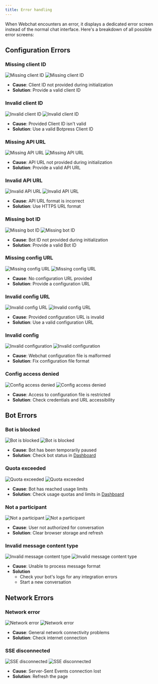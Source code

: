 ```yaml
---
title: Error handling
---
```


When Webchat encounters an error, it displays a dedicated error screen instead of the normal chat interface. Here's a breakdown of all possible error screens:

## Configuration Errors

### Missing client ID

<Frame>
  <img alt="Missing client ID" className="block dark:hidden" src="./assets/missing-client-id.png" />
  <img alt="Missing client ID" className="hidden dark:block" src="./assets/missing-client-id-dark.png" />
</Frame>

- **Cause**: Client ID not provided during initialization
- **Solution**: Provide a valid client ID

### Invalid client ID

<Frame>
  <img alt="Invalid client ID" className="block dark:hidden" src="./assets/invalid-client-id.png" />
  <img alt="Invalid client ID" className="hidden dark:block" src="./assets/invalid-client-id-dark.png" />
</Frame>

- **Cause**: Provided Client ID isn't valid
- **Solution**: Use a valid Botpress Client ID

### Missing API URL

<Frame>
  <img alt="Missing API URL" className="block dark:hidden" src="./assets/missing-api-url.png" />
  <img alt="Missing API URL" className="hidden dark:block" src="./assets/missing-api-url-dark.png" />
</Frame>

- **Cause**: API URL not provided during initialization
- **Solution**: Provide a valid API URL

### Invalid API URL

<Frame>
  <img alt="Invalid API URL" className="block dark:hidden" src="./assets/invalid-api-url.png" />
  <img alt="Invalid API URL" className="hidden dark:block" src="./assets/invalid-api-url-dark.png" />
</Frame>

- **Cause**: API URL format is incorrect
- **Solution**: Use HTTPS URL format

### Missing bot ID

<Frame>
  <img alt="Missing bot ID" className="block dark:hidden" src="./assets/missing-bot-id.png" />
  <img alt="Missing bot ID" className="hidden dark:block" src="./assets/missing-bot-id-dark.png" />
</Frame>

- **Cause**: Bot ID not provided during initialization
- **Solution**: Provide a valid Bot ID

### Missing config URL

<Frame>

<img alt="Missing config URL" className="block dark:hidden" src="./assets/missing-config-url.png" />
<img alt="Missing config URL" className="hidden dark:block" src="./assets/missing-config-url-dark.png" />

</Frame>

- **Cause**: No configuration URL provided
- **Solution**: Provide a configuration URL

### Invalid config URL

<Frame>
  <img alt="Invalid config URL" className="block dark:hidden" src="./assets/invalid-config-url.png" />
  <img alt="Invalid config URL" className="hidden dark:block" src="./assets/invalid-config-url-dark.png" />
</Frame>

- **Cause**: Provided configuration URL is invalid
- **Solution**: Use a valid configuration URL

### Invalid config

<Frame>
  <img alt="Invalid configuration" className="block dark:hidden" src="./assets/invalid-config.png" />
  <img alt="Invalid configuration" className="hidden dark:block" src="./assets/invalid-config-dark.png" />
</Frame>

- **Cause**: Webchat configuration file is malformed
- **Solution**: Fix configuration file format

### Config access denied

<Frame>
  <img alt="Config access denied" className="block dark:hidden" src="./assets/config-access-denied.png" />
  <img alt="Config access denied" className="hidden dark:block" src="./assets/config-access-denied-dark.png" />
</Frame>

- **Cause**: Access to configuration file is restricted
- **Solution**: Check credentials and URL accessibility

## Bot Errors

### Bot is blocked

<Frame>
  <img alt="Bot is blocked" className="block dark:hidden" src="./assets/bot-is-blocked.png" />
  <img alt="Bot is blocked" className="hidden dark:block" src="./assets/bot-is-blocked-dark.png" />
</Frame>

- **Cause**: Bot has been temporarily paused
- **Solution**: Check bot status in [Dashboard](/learn/get-started/dashboard/)

### Quota exceeded

<Frame>
  <img alt="Quota exceeded" className="block dark:hidden" src="./assets/quota-exceeded.png" />
  <img alt="Quota exceeded" className="hidden dark:block" src="./assets/quota-exceeded-dark.png" />
</Frame>

- **Cause**: Bot has reached usage limits
- **Solution**: Check usage quotas and limits in [Dashboard](/learn/get-started/dashboard/bot/)

### Not a participant

<Frame>
  <img alt="Not a participant" className="block dark:hidden" src="./assets/not-a-participant.png" />
  <img alt="Not a participant" className="hidden dark:block" src="./assets/not-a-participant-dark.png" />
</Frame>

- **Cause**: User not authorized for conversation
- **Solution**: Clear browser storage and refresh

### Invalid message content type

<Frame>
  <img
    alt="Invalid message content type"
    className="block dark:hidden"
    src="./assets/invalid-message-content-type.png"
  />
  <img
    alt="Invalid message content type"
    className="hidden dark:block"
    src="./assets/invalid-message-content-type-dark.png"
  />
</Frame>

- **Cause**: Unable to process message format
- **Solution**
  - Check your bot's logs for any integration errors
  - Start a new conversation

## Network Errors

### Network error

<Frame>
  <img alt="Network error" className="block dark:hidden" src="./assets/network-error.png" />
  <img alt="Network error" className="hidden dark:block" src="./assets/network-error-dark.png" />
</Frame>

- **Cause**: General network connectivity problems
- **Solution**: Check internet connection

### SSE disconnected

<Frame>
  <img alt="SSE disconnected" className="block dark:hidden" src="./assets/sse-disconnected.png" />
  <img alt="SSE disconnected" className="hidden dark:block" src="./assets/sse-disconnected-dark.png" />
</Frame>

- **Cause**: Server-Sent Events connection lost
- **Solution**: Refresh the page
